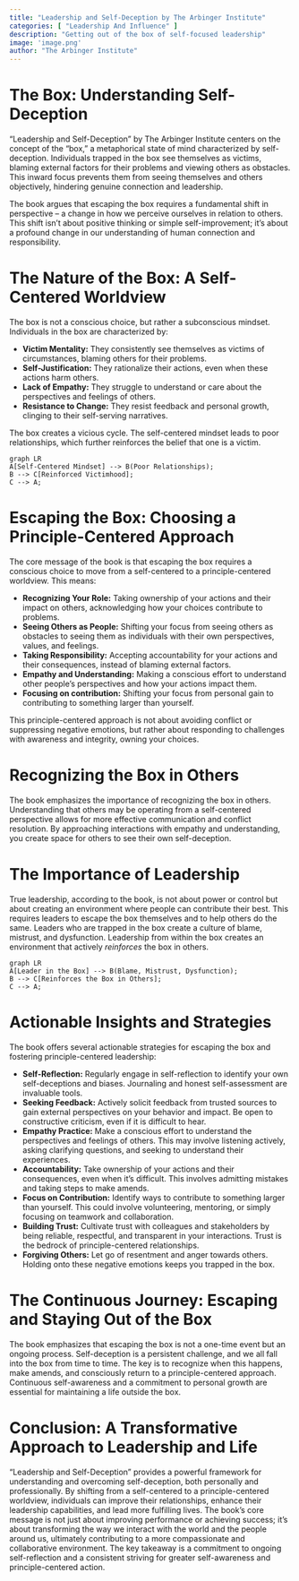 ```yaml
---
title: "Leadership and Self-Deception by The Arbinger Institute"
categories: [ "Leadership And Influence" ]
description: "Getting out of the box of self-focused leadership"
image: 'image.png'
author: "The Arbinger Institute"
---
```

# The Box: Understanding Self-Deception

"Leadership and Self-Deception" by The Arbinger Institute centers on the concept of the "box," a metaphorical state of mind characterized by self-deception.  Individuals trapped in the box see themselves as victims, blaming external factors for their problems and viewing others as obstacles. This inward focus prevents them from seeing themselves and others objectively, hindering genuine connection and leadership.

The book argues that escaping the box requires a fundamental shift in perspective – a change in how we perceive ourselves in relation to others.  This shift isn't about positive thinking or simple self-improvement; it's about a profound change in our understanding of human connection and responsibility.


# The Nature of the Box:  A Self-Centered Worldview

The box is not a conscious choice, but rather a subconscious mindset.  Individuals in the box are characterized by:

* **Victim Mentality:**  They consistently see themselves as victims of circumstances, blaming others for their problems.
* **Self-Justification:** They rationalize their actions, even when these actions harm others.
* **Lack of Empathy:**  They struggle to understand or care about the perspectives and feelings of others.
* **Resistance to Change:** They resist feedback and personal growth, clinging to their self-serving narratives.

The box creates a vicious cycle.  The self-centered mindset leads to poor relationships, which further reinforces the belief that one is a victim.

```mermaid
graph LR
A[Self-Centered Mindset] --> B(Poor Relationships);
B --> C[Reinforced Victimhood];
C --> A;
```


# Escaping the Box:  Choosing a Principle-Centered Approach

The core message of the book is that escaping the box requires a conscious choice to move from a self-centered to a principle-centered worldview.  This means:

* **Recognizing Your Role:** Taking ownership of your actions and their impact on others, acknowledging how your choices contribute to problems.
* **Seeing Others as People:**  Shifting your focus from seeing others as obstacles to seeing them as individuals with their own perspectives, values, and feelings.
* **Taking Responsibility:**  Accepting accountability for your actions and their consequences, instead of blaming external factors.
* **Empathy and Understanding:**  Making a conscious effort to understand other people's perspectives and how your actions impact them.
* **Focusing on contribution:** Shifting your focus from personal gain to contributing to something larger than yourself.

This principle-centered approach is not about avoiding conflict or suppressing negative emotions, but rather about responding to challenges with awareness and integrity, owning your choices.


# Recognizing the Box in Others

The book emphasizes the importance of recognizing the box in others.  Understanding that others may be operating from a self-centered perspective allows for more effective communication and conflict resolution.  By approaching interactions with empathy and understanding, you create space for others to see their own self-deception.


# The Importance of Leadership

True leadership, according to the book, is not about power or control but about creating an environment where people can contribute their best.  This requires leaders to escape the box themselves and to help others do the same.  Leaders who are trapped in the box create a culture of blame, mistrust, and dysfunction.   Leadership from within the box creates an environment that actively *reinforces* the box in others.

```mermaid
graph LR
A[Leader in the Box] --> B(Blame, Mistrust, Dysfunction);
B --> C[Reinforces the Box in Others];
C --> A;
```


# Actionable Insights and Strategies

The book offers several actionable strategies for escaping the box and fostering principle-centered leadership:

* **Self-Reflection:** Regularly engage in self-reflection to identify your own self-deceptions and biases. Journaling and honest self-assessment are invaluable tools.
* **Seeking Feedback:** Actively solicit feedback from trusted sources to gain external perspectives on your behavior and impact.  Be open to constructive criticism, even if it is difficult to hear.
* **Empathy Practice:**  Make a conscious effort to understand the perspectives and feelings of others.  This may involve listening actively, asking clarifying questions, and seeking to understand their experiences.
* **Accountability:**  Take ownership of your actions and their consequences, even when it's difficult.  This involves admitting mistakes and taking steps to make amends.
* **Focus on Contribution:** Identify ways to contribute to something larger than yourself.  This could involve volunteering, mentoring, or simply focusing on teamwork and collaboration.
* **Building Trust:** Cultivate trust with colleagues and stakeholders by being reliable, respectful, and transparent in your interactions. Trust is the bedrock of principle-centered relationships.
* **Forgiving Others:**  Let go of resentment and anger towards others. Holding onto these negative emotions keeps you trapped in the box.


#  The Continuous Journey:  Escaping and Staying Out of the Box

The book emphasizes that escaping the box is not a one-time event but an ongoing process.  Self-deception is a persistent challenge, and we all fall into the box from time to time.  The key is to recognize when this happens, make amends, and consciously return to a principle-centered approach.  Continuous self-awareness and a commitment to personal growth are essential for maintaining a life outside the box.


# Conclusion:  A Transformative Approach to Leadership and Life

"Leadership and Self-Deception" provides a powerful framework for understanding and overcoming self-deception, both personally and professionally.  By shifting from a self-centered to a principle-centered worldview, individuals can improve their relationships, enhance their leadership capabilities, and lead more fulfilling lives.  The book's core message is not just about improving performance or achieving success; it's about transforming the way we interact with the world and the people around us, ultimately contributing to a more compassionate and collaborative environment. The key takeaway is a commitment to ongoing self-reflection and a consistent striving for greater self-awareness and principle-centered action.

